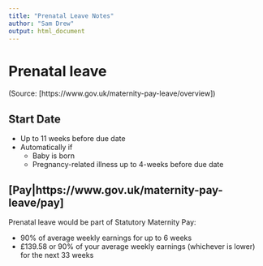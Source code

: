 ```yaml
---
title: "Prenatal Leave Notes"
author: "Sam Drew"
output: html_document
---
```


# Prenatal leave
(Source: [https://www.gov.uk/maternity-pay-leave/overview])

## Start Date
* Up to 11 weeks before due date
* Automatically if
	- Baby is born
	- Pregnancy-related illness up to 4-weeks before due date

## [Pay|https://www.gov.uk/maternity-pay-leave/pay]
Prenatal leave would be part of Statutory Maternity Pay:

* 90% of average weekly earnings for up to 6 weeks
* £139.58 or 90% of your average weekly earnings (whichever is lower) for the next 33 weeks

